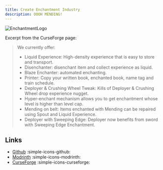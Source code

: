 ```yaml
---
title: Create Enchantment Industry
description: OOOH MENDING!
---
```


![EnchantmentLogo](https://cdn.modrinth.com/data/AEZO385x/f4ff4014f74e7547eb868afe958b6c4a8d834907_96.webp)

Excerpt from the CurseForge page:

> We currently offer:
>
> - Liquid Experience: High-density experience that is easy to store and transport.
> - Disenchanter: disenchant item and collect experience as liquid.
> - Blaze Enchanter: automated enchanting.
> - Printer: Copy your written book, enchanted book, name tag and train schedule.
> - Deployer & Crushing Wheel Tweak: Kills of Deployer & Crushing Wheel drop experience nugget.
> - Hyper-enchant mechanism allows you to get enchantment whose level is higher than level cap.
> - Mending on belt: Items enchanted with Mending can be repaired using Spout and Liquid Experience.
> - Deployer with Sweeping Edge: Deployer now benefits from sword with Sweeping Edge Enchantment.

## Links

- [Github](https://github.com/DragonsPlusMinecraft/CreateEnchantmentIndustry-Fabric) :simple-icons-github:
- [Modrinth](https://modrinth.com/mod/create-enchantment-industry-fabric) :simple-icons-modrinth:
- [CurseForge](https://www.curseforge.com/minecraft/mc-mods/create-enchantment-industry-fabric) :simple-icons-curseforge:
